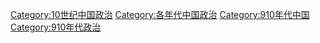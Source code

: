 [[Category:10世纪中国政治|Category:10世纪中国政治]]
[[Category:各年代中国政治|Category:各年代中国政治]]
[[Category:910年代中国|Category:910年代中国]]
[[Category:910年代政治|Category:910年代政治]]